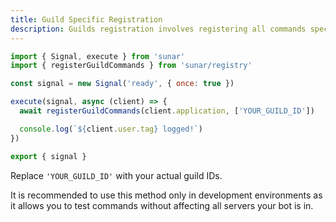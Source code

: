 ```yaml
---
title: Guild Specific Registration
description: Guilds registration involves registering all commands specifically for a list of servers passed directly through a function call, ensuring commands are tailored and accessible only to designated servers.
---
```


```js title="src/signals/ready.js"
import { Signal, execute } from 'sunar'
import { registerGuildCommands } from 'sunar/registry'

const signal = new Signal('ready', { once: true })

execute(signal, async (client) => {
  await registerGuildCommands(client.application, ['YOUR_GUILD_ID'])

  console.log(`${client.user.tag} logged!`)
})

export { signal }
```

<Callout>Replace `'YOUR_GUILD_ID'` with your actual guild IDs.</Callout>

<Callout type="warn">
  It is recommended to use this method only in development environments as it allows you to test commands without affecting all servers your bot is in.
</Callout>
